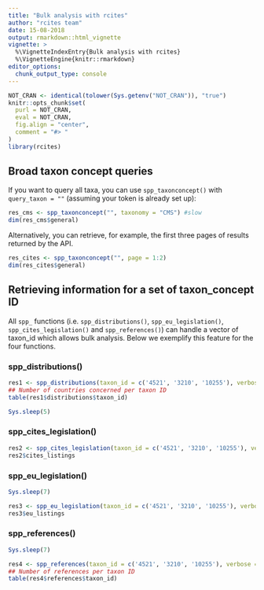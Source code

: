 ```yaml
---
title: "Bulk analysis with rcites"
author: "rcites team"
date: 15-08-2018
output: rmarkdown::html_vignette
vignette: >
  %\VignetteIndexEntry{Bulk analysis with rcites}
  %\VignetteEngine{knitr::rmarkdown}
editor_options:
  chunk_output_type: console
---
```



```r
NOT_CRAN <- identical(tolower(Sys.getenv("NOT_CRAN")), "true")
knitr::opts_chunk$set(
  purl = NOT_CRAN,
  eval = NOT_CRAN,
  fig.align = "center",
  comment = "#> "
)
library(rcites)
```

## Broad taxon concept queries

If you want to query all taxa, you can use `spp_taxonconcept()` with
`query_taxon = ""` (assuming your token is already set up):

```r
res_cms <- spp_taxonconcept("", taxonomy = "CMS") #slow
dim(res_cms$general)
```

Alternatively, you can retrieve, for example, the first three pages of results
returned by the API.

```r
res_cites <- spp_taxonconcept("", page = 1:2)
dim(res_cites$general)
```

## Retrieving information for a set of taxon_concept ID

All `spp_` functions (i.e. `spp_distributions()`, `spp_eu_legislation()`, `spp_cites_legislation()` and
`spp_references()`) can handle a vector of taxon_id which allows bulk analysis.
Below we exemplify this feature for the four functions.

### spp_distributions()

```r
res1 <- spp_distributions(taxon_id = c('4521', '3210', '10255'), verbose = FALSE)
## Number of countries concerned per taxon ID
table(res1$distributions$taxon_id)
```

```r
Sys.sleep(5)
```

### spp_cites_legislation()

```r
res2 <- spp_cites_legislation(taxon_id = c('4521', '3210', '10255'), verbose = FALSE)
res2$cites_listings
```

### spp_eu_legislation()

```r
Sys.sleep(7)
```

```r
res3 <- spp_eu_legislation(taxon_id = c('4521', '3210', '10255'), verbose = FALSE)
res3$eu_listings
```


### spp_references()

```r
Sys.sleep(7)
```

```r
res4 <- spp_references(taxon_id = c('4521', '3210', '10255'), verbose = FALSE)
## Number of references per taxon ID
table(res4$references$taxon_id)
```
